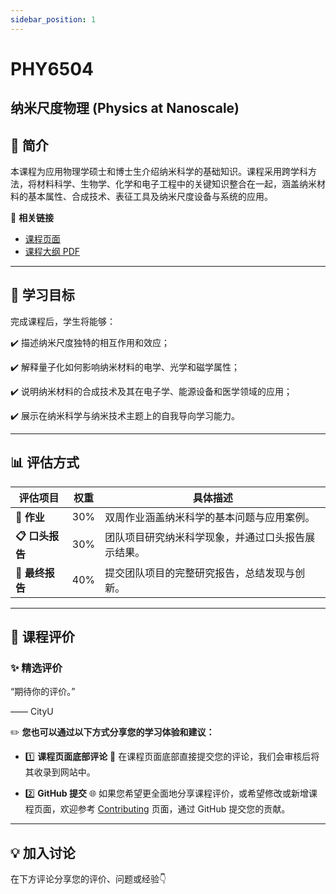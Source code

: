 ```yaml
---
sidebar_position: 1
---
```


# PHY6504
## 纳米尺度物理 (Physics at Nanoscale)

## **📘 简介**
本课程为应用物理学硕士和博士生介绍纳米科学的基础知识。课程采用跨学科方法，将材料科学、生物学、化学和电子工程中的关键知识整合在一起，涵盖纳米材料的基本属性、合成技术、表征工具及纳米尺度设备与系统的应用。

🔗 **相关链接**
- [课程页面](https://www.cityu.edu.hk/catalogue/pg/202526/course/PHY6504.htm)
- [课程大纲 PDF](https://www.cityu.edu.hk/catalogue/pg/202526/course/PHY6504.pdf)

---

## **🎯 学习目标**

完成课程后，学生将能够：

✔️ 描述纳米尺度独特的相互作用和效应；

✔️ 解释量子化如何影响纳米材料的电学、光学和磁学属性；

✔️ 说明纳米材料的合成技术及其在电子学、能源设备和医学领域的应用；

✔️ 展示在纳米科学与纳米技术主题上的自我导向学习能力。

---

## **📊 评估方式**

| **评估项目**            | **权重** | **具体描述**                                                                                       |
|------------------------|---------|---------------------------------------------------------------------------------------------------|
| **📂 作业**             | 30%      | 双周作业涵盖纳米科学的基本问题与应用案例。                                                           |
| **📋 口头报告**          | 30%      | 团队项目研究纳米科学现象，并通过口头报告展示结果。                                                     |
| **📂 最终报告**          | 40%      | 提交团队项目的完整研究报告，总结发现与创新。                                                         |

---

## **💬 课程评价**

### ✨ **精选评价**
<div className={commentStyles.commentBox}>
    <p className={commentStyles.commentText}>
        “期待你的评价。”
    </p>
    <p className={commentStyles.commentAuthor}>—— CityU</p>
</div>

✏️ **您也可以通过以下方式分享您的学习体验和建议：**

- 1️⃣ **课程页面底部评论**
💬 在课程页面底部直接提交您的评论，我们会审核后将其收录到网站中。

- 2️⃣ **GitHub 提交**
🌐 如果您希望更全面地分享课程评价，或希望修改或新增课程页面，欢迎参考 [Contributing](/contributing) 页面，通过 GitHub 提交您的贡献。

---

## **💡 加入讨论**

在下方评论分享您的评价、问题或经验👇
<Utterances />
